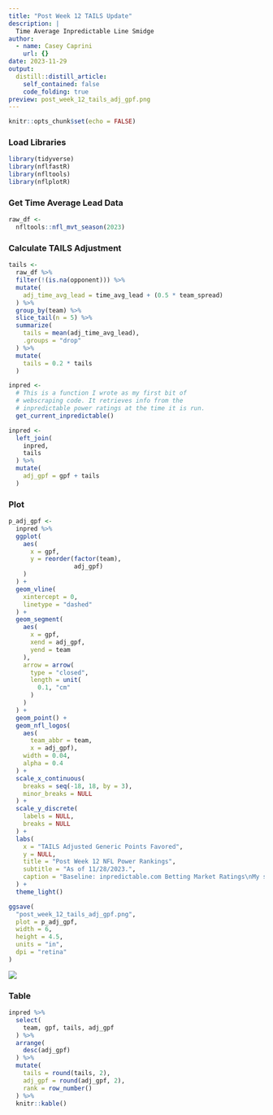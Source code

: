 ```yaml
---
title: "Post Week 12 TAILS Update"
description: |
  Time Average Inpredictable Line Smidge
author:
  - name: Casey Caprini
    url: {}
date: 2023-11-29
output:
  distill::distill_article:
    self_contained: false
    code_folding: true
preview: post_week_12_tails_adj_gpf.png
---
```



```r
knitr::opts_chunk$set(echo = FALSE)
```

### Load Libraries

```r

library(tidyverse)
library(nflfastR)
library(nfltools)
library(nflplotR)

```

### Get Time Average Lead Data

```r

raw_df <-
  nfltools::nfl_mvt_season(2023)

```

### Calculate TAILS Adjustment

```r

tails <-
  raw_df %>%
  filter(!(is.na(opponent))) %>%
  mutate(
    adj_time_avg_lead = time_avg_lead + (0.5 * team_spread)
  ) %>%
  group_by(team) %>%
  slice_tail(n = 5) %>%
  summarize(
    tails = mean(adj_time_avg_lead),
    .groups = "drop"
  ) %>%
  mutate(
    tails = 0.2 * tails
  )

inpred <-
  # This is a function I wrote as my first bit of
  # webscraping code. It retrieves info from the
  # inpredictable power ratings at the time it is run.
  get_current_inpredictable()

inpred <-
  left_join(
    inpred,
    tails
  ) %>%
  mutate(
    adj_gpf = gpf + tails
  )

```

### Plot

```r

p_adj_gpf <-
  inpred %>%
  ggplot(
    aes(
      x = gpf,
      y = reorder(factor(team),
                  adj_gpf)
    )
  ) +
  geom_vline(
    xintercept = 0,
    linetype = "dashed"
  ) +
  geom_segment(
    aes(
      x = gpf,
      xend = adj_gpf,
      yend = team
    ),
    arrow = arrow(
      type = "closed",
      length = unit(
        0.1, "cm"
      )
    )
  ) +
  geom_point() +
  geom_nfl_logos(
    aes(
      team_abbr = team,
      x = adj_gpf),
    width = 0.04,
    alpha = 0.4
  ) +
  scale_x_continuous(
    breaks = seq(-18, 18, by = 3),
    minor_breaks = NULL
  ) +
  scale_y_discrete(
    labels = NULL,
    breaks = NULL
  ) +
  labs(
    x = "TAILS Adjusted Generic Points Favored",
    y = NULL,
    title = "Post Week 12 NFL Power Rankings",
    subtitle = "As of 11/28/2023.",
    caption = "Baseline: inpredictable.com Betting Market Ratings\nMy silly adjustment calculated using nflfastR data."
  ) +
  theme_light()

ggsave(
  "post_week_12_tails_adj_gpf.png",
  plot = p_adj_gpf,
  width = 6,
  height = 4.5,
  units = "in",
  dpi = "retina"
)

```

![](post_week_12_tails_adj_gpf.png)

### Table

```r

inpred %>%
  select(
    team, gpf, tails, adj_gpf
  ) %>%
  arrange(
    desc(adj_gpf)
  ) %>%
  mutate(
    tails = round(tails, 2),
    adj_gpf = round(adj_gpf, 2),
    rank = row_number()
  ) %>%
  knitr::kable()

```
